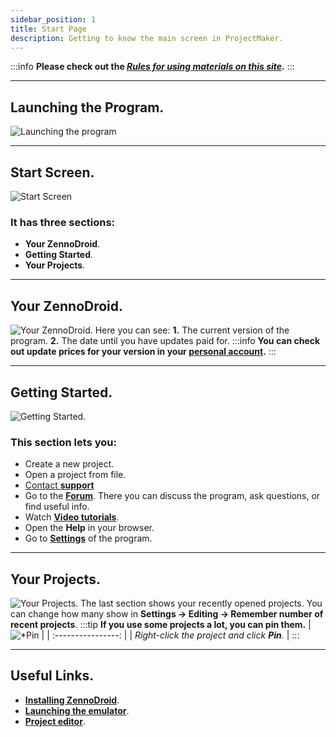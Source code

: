 ```yaml
---
sidebar_position: 1
title: Start Page
description: Getting to know the main screen in ProjectMaker.
---
```

:::info **Please check out the [*Rules for using materials on this site*](../Disclaimer).**
:::
_______________________________________________
## Launching the Program.
![Launching the program](./assets/Welcome_PM/Welcome_PM_pic1.png)
_______________________________________________
## Start Screen.
![Start Screen](./assets/Welcome_PM/Welcome_PM_pic2.png)
### It has three sections:
- **Your ZennoDroid**.
- **Getting Started**.
- **Your Projects**.
_______________________________________________
## Your ZennoDroid.
![Your ZennoDroid.](./assets/Welcome_PM/Welcome_PM_pic3.png)
Here you can see:
**1.** The current version of the program.
**2.** The date until you have updates paid for.
:::info **You can check out update prices for your version in your [**personal account**](https://account.zennolab.com/personal-area-sale/updates).**
:::
_______________________________________________
## Getting Started.
![Getting Started.](./assets/Welcome_PM/Welcome_PM_pic4.png)
### This section lets you:
- Create a new project.
- Open a project from file.
- [Contact **support**](https://helpdesk.zennolab.com/ru)
- Go to the [**Forum**](https://zenno.club/discussion/). There you can discuss the program, ask questions, or find useful info.
- Watch [**Video tutorials**](https://www.youtube.com/@ZennoLabcom/playlists).
- Open the **Help** in your browser.
- Go to [**Settings**](../category/настройки) of the program.
_______________________________________________
## Your Projects.
![Your Projects.](./assets/Welcome_PM/Welcome_PM_pic5.png)
The last section shows your recently opened projects. You can change how many show in **Settings → Editing → Remember number of recent projects**.
:::tip **If you use some projects a lot, you can pin them.**
| ![*Pin](./assets/Welcome_PM/Welcome_PM_pic6.png)              |
| :----------------: |
| *Right-click the project and click **Pin**.*        |
:::
_______________________________________________
## Useful Links.
- [**Installing ZennoDroid**](../Installation/ZD_Install).
- [**Launching the emulator**](../ProLite/Memu_Start).
- [**Project editor**](../category/редактор-проектов).